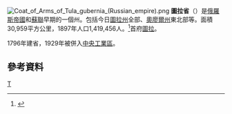 [[File:Coat_of_Arms_of_Tula_gubernia_(Russian_empire).png|right]]
'''圖拉省'''（{{lang|ru|Тульская губерния}}）是[[俄羅斯帝國|俄羅斯帝國]]和[[蘇聯|蘇聯]]早期的一個州。包括今日[[圖拉州|圖拉州]]全部、[[奧廖爾州|奧廖爾州]]東北部等。面積30,959平方公里，1897年人口1,419,456人。<ref>{{Cite web |url=http://demoscope.ru/weekly/ssp/rus_lan_97.php?reg=74 |title=Первая всеобщая перепись населения Российской Империи 1897 г. |accessdate=2008-08-06 |archive-date=2017-08-09 |archive-url=https://web.archive.org/web/20170809173213/http://demoscope.ru/weekly/ssp/rus_lan_97.php?reg=74 |dead-url=no }}</ref>首府[[圖拉_(圖拉州)|圖拉]]。

1796年建省，1929年被併入[[中央工業區|中央工業區]]。
==參考資料==
<div class="references-small">
<references />
</div>
{{ImpRussia}}
[[Category:俄羅斯帝國行政區劃|Т]]